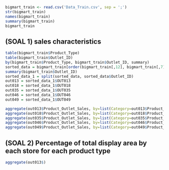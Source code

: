 

```r
bigmart_train <- read.csv('Data_Train.csv', sep = ';')
str(bigmart_train)
names(bigmart_train)
summary(bigmart_train)
bigmart_train

```
## (SOAL 1) sales characteristics 
```r
table(bigmart_train$Product_Type)
table(bigmart_train$Outlet_ID)
by(bigmart_train$Product_Type, bigmart_train$Outlet_ID, summary)
sorted_data = bigmart_train[order(bigmart_train[,12], bigmart_train[,7]),]
summary(bigmart_train$Outlet_ID)
sorted_data_1 = split(sorted_data, sorted_data$Outlet_ID)
out013 = sorted_data_1$OUT013
out018 = sorted_data_1$OUT018
out035 = sorted_data_1$OUT035
out046 = sorted_data_1$OUT046
out049 = sorted_data_1$OUT049

aggregate(out013$Product_Outlet_Sales, by=list(Category=out013$Product_Type), FUN = sum)
aggregate(out018$Product_Outlet_Sales, by=list(Category=out018$Product_Type), FUN = sum)
aggregate(out035$Product_Outlet_Sales, by=list(Category=out035$Product_Type), FUN = sum)
aggregate(out046$Product_Outlet_Sales, by=list(Category=out046$Product_Type), FUN = sum)
aggregate(out049$Product_Outlet_Sales, by=list(Category=out049$Product_Type), FUN = sum)

```

## (SOAL 2) Percentage of total display area by each store for each product type
```r
aggregate(out013$)

```


